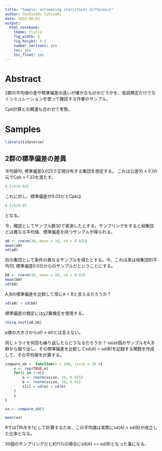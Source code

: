 ```yaml
---
title: "Sample: estimating statistical difference"
author: Yoshinobu Ishizaki
date: 2020-06-01
output: 
  html_notebook: 
    theme: flatly
    fig_width: 8
    fig_height: 4.5
    number_sections: yes
    toc: yes
    toc_float: yes
---
```


# Abstract

2群の平均値の差や標準偏差の違いが確かなものかどうかを、仮説検定だけでなくシミュレーションを使って確認する作業のサンプル。

Cpk計算との関連も合わせて考察。

# Samples

```r
library(tidyverse)
```

## 2群の標準偏差の差異

平均値10, 標準偏差0.025で正規分布する集団を想定する。
これは公差$10 \pm 0.1$の元でCpk = 1.33を満たす。

```r
0.2/6/0.025
```

これに対し、標準偏差が0.03だとCpkは

```r
0.2/6/0.03
```

となる。

今、確認としてサンプル数30で実測したとする。サンプリングをすると母集団とは異なる平均値、標準偏差を持つサンプルが得られる。

```r
a0 <- rnorm(30, mean = 10, sd = 0.025)
mean(a0)
sd(a0)
```


別の集団として条件の異なるサンプルを得たとする。今、これは実は母集団B(平均10, 標準偏差0.03)からのサンプルだということにする。

```r
b0 <- rnorm(30, mean = 10, sd = 0.03)
mean(b0)
sd(b0)
```

A,Bの標準偏差を比較して常にA < Bと言えるだろうか？

```r
sd(a0) < sd(b0)
```

標準偏差の検定にはχ2乗検定を使用する。

```r
chisq.test(a0,b0)
```

p値の大きさから$a0 \neq b0$とは言えない。

同じトライを何回も繰り返したらどうなるだろうか？
ssize個のサンプルをA,B群から取り出し、その標準偏差を比較してsd(A) < sd(B)を記録する関数を作成して、その平均値を計算する。

```r
compare_ab <- function(n = 100, ssize = 30 ){
    x <- rep(TRUE,n)
    for(i in 1:n){
        a <- rnorm(ssize, 10, 0.025)
        b <- rnorm(ssize, 10, 0.03)
        x[i] = sd(a) < sd(b)
    }
    x
}
```

```r
xx <- compare_ab()
```

```r
mean(xx)
```

RではTRUEを1として計算するため、この平均値は実際にsd(A) < sd(B)が成立した比率となる。

30個のサンプリングだと約11%の場合にsd(A) >= sd(B)となった事になる。


